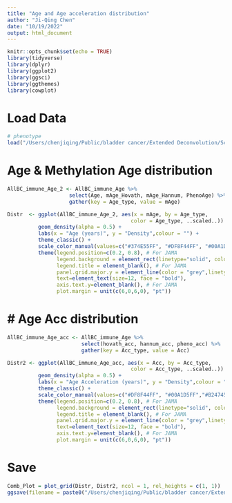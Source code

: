 ```yaml
---
title: "Age and Age acceleration distribution"
author: "Ji-Qing Chen"
date: "10/19/2022"
output: html_document
---
```


```r
knitr::opts_chunk$set(echo = TRUE)
library(tidyverse)
library(dplyr)
library(ggplot2)
library(ggsci)
library(ggthemes)
library(cowplot)
```

# Load Data
```r
# phenotype
load("/Users/chenjiqing/Public/bladder cancer/Extended Deconvolution/Script/Age_acc/Ctic_Project/AllBC_Age_acc2.RData") # immune cell already winsorized
```

# Age & Methylation Age distribution
```r
AllBC_immune_Age_2 <- AllBC_immune_Age %>%
                    select(Age, mAge_Hovath, mAge_Hannum, PhenoAge) %>%
                    gather(key = Age_type, value = mAge)

Distr  <- ggplot(AllBC_immune_Age_2, aes(x = mAge, by = Age_type, 
                                        color = Age_type, ..scaled..)) + 
          geom_density(alpha = 0.5) + 
          labs(x = "Age (years)", y = "Density",colour = "") +
          theme_classic() +
          scale_color_manual(values=c("#374E55FF", "#DF8F44FF", "#00A1D5FF","#B24745FF")) +
          theme(legend.position=c(0.2, 0.8), # For JAMA
                legend.background = element_rect(linetype="solid", colour ="black"), # For JAMA
                legend.title = element_blank(), # For JAMA
                panel.grid.major.y = element_line(color = "grey",linetype = 1), # For JAMA
                text=element_text(size=12, face = "bold"),
                axis.text.y=element_blank(), # For JAMA
                plot.margin = unit(c(6,0,6,0), "pt"))
```

# # Age Acc distribution
```r
AllBC_immune_Age_acc <- AllBC_immune_Age %>%
                        select(hovath_acc, hannum_acc, pheno_acc) %>%
                        gather(key = Acc_type, value = Acc)

Distr2 <- ggplot(AllBC_immune_Age_acc, aes(x = Acc, by = Acc_type, 
                                        color = Acc_type, ..scaled..)) + 
          geom_density(alpha = 0.5) + 
          labs(x = "Age Acceleration (years)", y = "Density",colour = "") +
          theme_classic() +
          scale_color_manual(values=c("#DF8F44FF", "#00A1D5FF","#B24745FF")) +
          theme(legend.position=c(0.2, 0.8), # For JAMA
                legend.background = element_rect(linetype="solid", colour ="black"), # For JAMA
                legend.title = element_blank(), # For JAMA
                panel.grid.major.y = element_line(color = "grey",linetype = 1), # For JAMA
                text=element_text(size=12, face = "bold"),
                axis.text.y=element_blank(), # For JAMA
                plot.margin = unit(c(6,0,6,0), "pt"))
```

# Save
```r
Comb_Plot = plot_grid(Distr, Distr2, ncol = 1, rel_heights = c(1, 1))
ggsave(filename = paste0("/Users/chenjiqing/Public/bladder cancer/Extended Deconvolution/Script/Age_acc/plot/AllBC_Age_and_Age_Acc distribution_JAMA.pdf"), plot = Comb_Plot, height = 9, width = 7.5)
```

